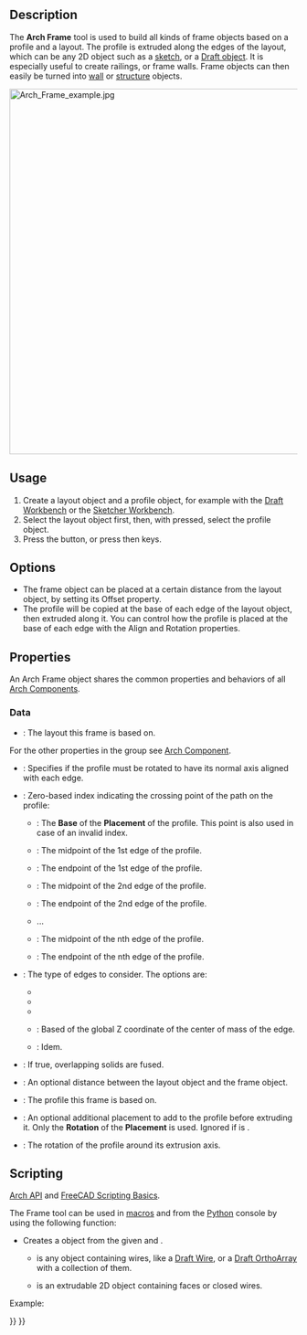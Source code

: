 <languages/>

<div class="mw-translate-fuzzy">
{{docnav/uk|[[Arch_Nest|Nest]]|[[Arch_Fence|Fence]]|[[Arch_Workbench/cs|Arch]]|IconL=Arch_Nest.svg |IconC=Workbench_Arch.svg |IconR=Arch_Fence.svg}}
</div>

{{VeryImportantMessage|THIS COMMAND IS PART OF THE INTEGRATED [[BIM_Workbench|BIM WORKBENCH]] IN V1.0<br>
This page has been updated for that version.}}

<div class="mw-translate-fuzzy">
{{GuiCommand/uk
|Name=Arch Frame
|Name/uk=Arch Frame
|MenuLocation=Arch → Frame
|Workbenches=[[Arch_Workbench/uk|Arch]]
|Shortcut={{KEY|F}} {{KEY|R}}
|SeeAlso=[[Arch Wall/uk]], [[Arch Structure/uk]]
}}
</div>

==Description==

The '''Arch Frame''' tool is used to build all kinds of frame objects based on a profile and a layout. The profile is extruded along the edges of the layout, which can be any 2D object such as a [[Sketcher_Workbench|sketch]], or a [[Draft_Workbench|Draft object]]. It is especially useful to create railings, or frame walls. Frame objects can then easily be turned into [[Arch_Wall|wall]] or [[Arch_Structure|structure]] objects.

[[Image:Arch Frame example.jpg|640px]]
{{Caption|Frame object created from a [[Draft_OrthoArray|Draft OrthoArray]] of a [[Draft_Line|Draft Line]], using a [[Draft_Circle|Draft Circle]] as profile}}

==Usage==

# Create a layout object and a profile object, for example with the [[Draft_Workbench|Draft Workbench]] or the [[Sketcher_Workbench|Sketcher Workbench]].
# Select the layout object first, then, with {{KEY|Ctrl}} pressed, select the profile object.
# Press the {{Button|[[Image:Arch Frame.svg|16px]] [[Arch_Frame|Frame]]}} button, or press {{KEY|F}} then {{KEY|R}} keys.

==Options==

* The frame object can be placed at a certain distance from the layout object, by setting its Offset property.
* The profile will be copied at the base of each edge of the layout object, then extruded along it. You can control how the profile is placed at the base of each edge with the Align and Rotation properties.

==Properties==

An Arch Frame object shares the common properties and behaviors of all [[Arch_Component|Arch Components]].

===Data===

{{TitleProperty|Component}}

* {{PropertyData|Base|Link}}: The layout this frame is based on.

For the other properties in the group see [[Arch_Component#Properties|Arch Component]].

{{TitleProperty|Frame}}

* {{PropertyData|Align|Bool}}: Specifies if the profile must be rotated to have its normal axis aligned with each edge.
* {{PropertyData|Base Point|Integer}}: Zero-based index indicating the crossing point of the path on the profile:
** {{Value|0}}: The '''Base''' of the '''Placement''' of the profile. This point is also used in case of an invalid index.
** {{Value|1}}: The midpoint of the 1st edge of the profile.
** {{Value|2}}: The endpoint of the 1st edge of the profile.
** {{Value|3}}: The midpoint of the 2nd edge of the profile.
** {{Value|4}}: The endpoint of the 2nd edge of the profile.
** ...
** {{Value|n*2-1}}: The midpoint of the nth edge of the profile.
** {{Value|n*2}}: The endpoint of the nth edge of the profile.
* {{PropertyData|Edges|Enumeration}}: The type of edges to consider. The options are:
** {{Value|All edges}}
** {{Value|Vertical edges}}
** {{Value|Horizontal edges}}
** {{Value|Bottom horizontal edges}}: Based of the global Z coordinate of the center of mass of the edge.
** {{Value|Top horizontal edges}}: Idem.
* {{PropertyData|Fuse|Bool}}: If true, overlapping solids are fused.
* {{PropertyData|Offset|VectorDistance}}: An optional distance between the layout object and the frame object.
* {{PropertyData|Profile|Link}}: The profile this frame is based on.
* {{PropertyData|Profile Placement|Placement}}: An optional additional placement to add to the profile before extruding it. Only the '''Rotation''' of the '''Placement''' is used. Ignored if {{PropertyData|Align}} is {{TRUE}}.
* {{PropertyData|Rotation|Angle}}: The rotation of the profile around its extrusion axis.

==Scripting==

{{Emphasis|See also:}} [[Arch_API|Arch API]] and [[FreeCAD_Scripting_Basics|FreeCAD Scripting Basics]].

The Frame tool can be used in [[Macros|macros]] and from the [[Python|Python]] console by using the following function:

{{Code|code=
Frame = makeFrame(baseobj, profile)
}}

* Creates a {{incode|Frame}} object from the given {{incode|baseobj}} and {{incode|profile}}.
** {{incode|baseobj}} is any object containing wires, like a [[Draft_Wire|Draft Wire]], or a [[Draft_OrthoArray|Draft OrthoArray]] with a collection of them.
** {{incode|profile}} is an extrudable 2D object containing faces or closed wires.

Example:

{{Code|code=
import Draft, Arch

Line = Draft.makeLine(FreeCAD.Vector(0, 0, 0), FreeCAD.Vector(0, 0, 2000))
baseobj = Draft.makeArray(Line, FreeCAD.Vector(1000, 0, 0), FreeCAD.Vector(0, 1, 0), 6, 1)

profile = Draft.makeCircle(200)
Frame = Arch.makeFrame(baseobj, profile)
FreeCAD.ActiveDocument.recompute()
}}


<div class="mw-translate-fuzzy">
{{docnav|[[Arch_Nest|Nest]]|[[Arch_Fence|Fence]]|[[Arch_Workbench|Arch]]|IconL=Arch_Nest.svg |IconC=Workbench_Arch.svg |IconR=Arch_Fence.svg}}
</div>

{{BIM_Tools_navi{{#translation:}}}}
{{Userdocnavi{{#translation:}}}}
